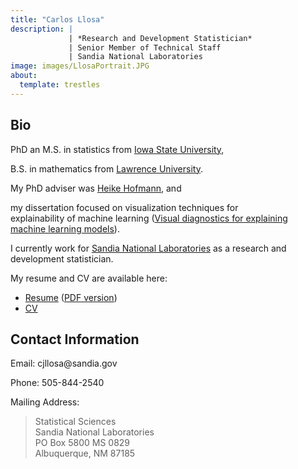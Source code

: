 ```yaml
---
title: "Carlos Llosa"
description: | 
             | *Research and Development Statistician*
             | Senior Member of Technical Staff
             | Sandia National Laboratories
image: images/LlosaPortrait.JPG
about:
  template: trestles
---
```


::: {.column-page style="width: 90%"}
## Bio


PhD an M.S. in statistics from [Iowa State University](https://www.stat.iastate.edu/), 

B.S. in mathematics from [Lawrence University](https://www.lawrence.edu/academics/college/mathematics). 

My PhD adviser was [Heike Hofmann](https://github.com/heike), and 

my dissertation focused on visualization techniques for explainability of machine learning ([Visual diagnostics for explaining machine learning models](https://dr.lib.iastate.edu/items/abac51d2-c05b-4ef2-90f5-03740ff5c682)). 

I currently work for [Sandia National Laboratories](https://www.sandia.gov/) as a research and development statistician.

My resume and CV are available here:

- [Resume](https://goodekat.github.io/cv/resume/goode.html) ([PDF version](https://goodekat.github.io/cv/resume/goode.pdf))
- [CV](https://goodekat.github.io/cv/cv/goode.pdf)

## Contact Information

Email: cjllosa\@sandia.gov

Phone: 505-844-2540

Mailing Address:

> Statistical Sciences\
> Sandia National Laboratories\
> PO Box 5800 MS 0829\
> Albuquerque, NM 87185
:::
